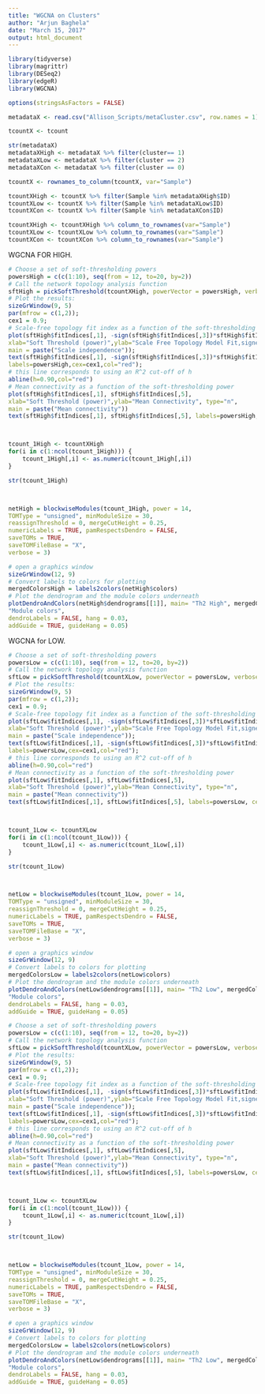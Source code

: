 ```yaml
---
title: "WGCNA on Clusters"
author: "Arjun Baghela"
date: "March 15, 2017"
output: html_document
---
```



```r
library(tidyverse)
library(magrittr)
library(DESeq2)
library(edgeR)
library(WGCNA)

options(stringsAsFactors = FALSE)
```

```r
metadataX <- read.csv("Allison_Scripts/metaCluster.csv", row.names = 1)

tcountX <- tcount

str(metadataX)
metadataXHigh <- metadataX %>% filter(cluster== 1)
metadataXLow <- metadataX %>% filter(cluster == 2)
metadataXCon <- metadataX %>% filter(cluster == 0)

tcountX <- rownames_to_column(tcountX, var="Sample")

tcountXHigh <- tcountX %>% filter(Sample %in% metadataXHigh$ID)
tcountXLow <- tcountX %>% filter(Sample %in% metadataXLow$ID)
tcountXCon <- tcountX %>% filter(Sample %in% metadataXCon$ID)

tcountXHigh <- tcountXHigh %>% column_to_rownames(var="Sample")
tcountXLow <- tcountXLow %>% column_to_rownames(var="Sample")
tcountXCon <- tcountXCon %>% column_to_rownames(var="Sample")

```


WGCNA FOR HIGH. 
```r
# Choose a set of soft-thresholding powers
powersHigh = c(c(1:10), seq(from = 12, to=20, by=2))
# Call the network topology analysis function
sftHigh = pickSoftThreshold(tcountXHigh, powerVector = powersHigh, verbose = 5)
# Plot the results:
sizeGrWindow(9, 5)
par(mfrow = c(1,2));
cex1 = 0.9;
# Scale-free topology fit index as a function of the soft-thresholding power
plot(sftHigh$fitIndices[,1], -sign(sftHigh$fitIndices[,3])*sftHigh$fitIndices[,2],
xlab="Soft Threshold (power)",ylab="Scale Free Topology Model Fit,signed R^2",type="n",
main = paste("Scale independence"));
text(sftHigh$fitIndices[,1], -sign(sftHigh$fitIndices[,3])*sftHigh$fitIndices[,2],
labels=powersHigh,cex=cex1,col="red");
# this line corresponds to using an R^2 cut-off of h
abline(h=0.90,col="red")
# Mean connectivity as a function of the soft-thresholding power
plot(sftHigh$fitIndices[,1], sftHigh$fitIndices[,5],
xlab="Soft Threshold (power)",ylab="Mean Connectivity", type="n",
main = paste("Mean connectivity"))
text(sftHigh$fitIndices[,1], sftHigh$fitIndices[,5], labels=powersHigh, cex=cex1,col="red")



tcount_1High <- tcountXHigh
for(i in c(1:ncol(tcount_1High))) {
    tcount_1High[,i] <- as.numeric(tcount_1High[,i])
}

str(tcount_1High)



netHigh = blockwiseModules(tcount_1High, power = 14,
TOMType = "unsigned", minModuleSize = 30,
reassignThreshold = 0, mergeCutHeight = 0.25,
numericLabels = TRUE, pamRespectsDendro = FALSE,
saveTOMs = TRUE,
saveTOMFileBase = "X",
verbose = 3)

# open a graphics window
sizeGrWindow(12, 9)
# Convert labels to colors for plotting
mergedColorsHigh = labels2colors(netHigh$colors)
# Plot the dendrogram and the module colors underneath
plotDendroAndColors(netHigh$dendrograms[[1]], main= "Th2 High", mergedColorsHigh[netHigh$blockGenes[[1]]],
"Module colors",
dendroLabels = FALSE, hang = 0.03,
addGuide = TRUE, guideHang = 0.05)

```



WGCNA for LOW. 
```r

# Choose a set of soft-thresholding powers
powersLow = c(c(1:10), seq(from = 12, to=20, by=2))
# Call the network topology analysis function
sftLow = pickSoftThreshold(tcountXLow, powerVector = powersLow, verbose = 5)
# Plot the results:
sizeGrWindow(9, 5)
par(mfrow = c(1,2));
cex1 = 0.9;
# Scale-free topology fit index as a function of the soft-thresholding power
plot(sftLow$fitIndices[,1], -sign(sftLow$fitIndices[,3])*sftLow$fitIndices[,2],
xlab="Soft Threshold (power)",ylab="Scale Free Topology Model Fit,signed R^2",type="n",
main = paste("Scale independence"));
text(sftLow$fitIndices[,1], -sign(sftLow$fitIndices[,3])*sftLow$fitIndices[,2],
labels=powersLow,cex=cex1,col="red");
# this line corresponds to using an R^2 cut-off of h
abline(h=0.90,col="red")
# Mean connectivity as a function of the soft-thresholding power
plot(sftLow$fitIndices[,1], sftLow$fitIndices[,5],
xlab="Soft Threshold (power)",ylab="Mean Connectivity", type="n",
main = paste("Mean connectivity"))
text(sftLow$fitIndices[,1], sftLow$fitIndices[,5], labels=powersLow, cex=cex1,col="red")



tcount_1Low <- tcountXLow
for(i in c(1:ncol(tcount_1Low))) {
    tcount_1Low[,i] <- as.numeric(tcount_1Low[,i])
}

str(tcount_1Low)



netLow = blockwiseModules(tcount_1Low, power = 14,
TOMType = "unsigned", minModuleSize = 30,
reassignThreshold = 0, mergeCutHeight = 0.25,
numericLabels = TRUE, pamRespectsDendro = FALSE,
saveTOMs = TRUE,
saveTOMFileBase = "X",
verbose = 3)

# open a graphics window
sizeGrWindow(12, 9)
# Convert labels to colors for plotting
mergedColorsLow = labels2colors(netLow$colors)
# Plot the dendrogram and the module colors underneath
plotDendroAndColors(netLow$dendrograms[[1]], main= "Th2 Low", mergedColorsLow[netLow$blockGenes[[1]]],
"Module colors",
dendroLabels = FALSE, hang = 0.03,
addGuide = TRUE, guideHang = 0.05)

```

```r

# Choose a set of soft-thresholding powers
powersLow = c(c(1:10), seq(from = 12, to=20, by=2))
# Call the network topology analysis function
sftLow = pickSoftThreshold(tcountXLow, powerVector = powersLow, verbose = 5)
# Plot the results:
sizeGrWindow(9, 5)
par(mfrow = c(1,2));
cex1 = 0.9;
# Scale-free topology fit index as a function of the soft-thresholding power
plot(sftLow$fitIndices[,1], -sign(sftLow$fitIndices[,3])*sftLow$fitIndices[,2],
xlab="Soft Threshold (power)",ylab="Scale Free Topology Model Fit,signed R^2",type="n",
main = paste("Scale independence"));
text(sftLow$fitIndices[,1], -sign(sftLow$fitIndices[,3])*sftLow$fitIndices[,2],
labels=powersLow,cex=cex1,col="red");
# this line corresponds to using an R^2 cut-off of h
abline(h=0.90,col="red")
# Mean connectivity as a function of the soft-thresholding power
plot(sftLow$fitIndices[,1], sftLow$fitIndices[,5],
xlab="Soft Threshold (power)",ylab="Mean Connectivity", type="n",
main = paste("Mean connectivity"))
text(sftLow$fitIndices[,1], sftLow$fitIndices[,5], labels=powersLow, cex=cex1,col="red")



tcount_1Low <- tcountXLow
for(i in c(1:ncol(tcount_1Low))) {
    tcount_1Low[,i] <- as.numeric(tcount_1Low[,i])
}

str(tcount_1Low)



netLow = blockwiseModules(tcount_1Low, power = 14,
TOMType = "unsigned", minModuleSize = 30,
reassignThreshold = 0, mergeCutHeight = 0.25,
numericLabels = TRUE, pamRespectsDendro = FALSE,
saveTOMs = TRUE,
saveTOMFileBase = "X",
verbose = 3)

# open a graphics window
sizeGrWindow(12, 9)
# Convert labels to colors for plotting
mergedColorsLow = labels2colors(netLow$colors)
# Plot the dendrogram and the module colors underneath
plotDendroAndColors(netLow$dendrograms[[1]], main= "Th2 Low", mergedColorsLow[netLow$blockGenes[[1]]],
"Module colors",
dendroLabels = FALSE, hang = 0.03,
addGuide = TRUE, guideHang = 0.05)

```

